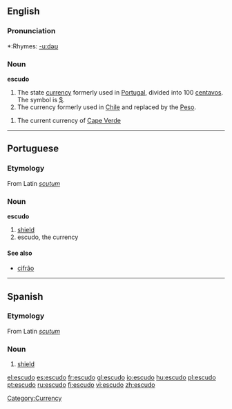 ==English==

===Pronunciation===
*:Rhymes: [[Rhymes:English:-uːdəʊ|-uːdəʊ]]

===Noun===
{{wikipedia}}
'''escudo'''
# The state [[currency]] formerly used in [[Portugal]], divided into 100 [[centavos]]. The symbol is [[$]].
# The currency formerly used in [[Chile]] and replaced by the [[Peso]].
[[Category:Currency]]
# The current currency of [[Cape Verde]]

----
==Portuguese==

===Etymology===
From Latin ''[[scutum]]''

===Noun===
'''escudo'''
# [[shield]]
# escudo, the currency

====See also====
*[[cifrão]]

----
==Spanish==

===Etymology===
From Latin ''[[scutum]]''

===Noun===
{{es-noun-m}}

# [[shield]]

[[el:escudo]]
[[es:escudo]]
[[fr:escudo]]
[[gl:escudo]]
[[io:escudo]]
[[hu:escudo]]
[[pl:escudo]]
[[pt:escudo]]
[[ru:escudo]]
[[fi:escudo]]
[[vi:escudo]]
[[zh:escudo]]